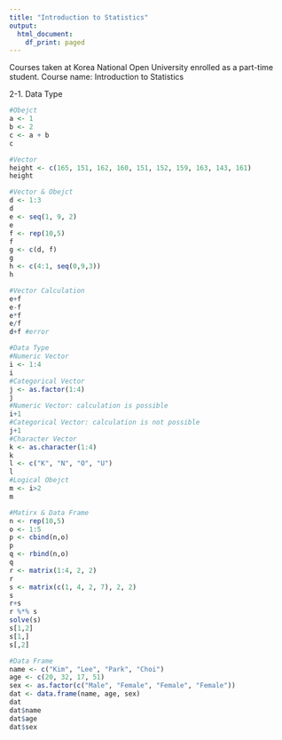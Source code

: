 ---
title: "Introduction to Statistics"
output:
  html_document:
    df_print: paged
---

Courses taken at Korea National Open University enrolled as a part-time student.
Course name: Introduction to Statistics

2-1. Data Type


```{r}
#Obejct
a <- 1
b <- 2
c <- a + b
c

```
```{r}
#Vector
height <- c(165, 151, 162, 160, 151, 152, 159, 163, 143, 161)
height

```
```{r}
#Vector & Obejct
d <- 1:3
d
e <- seq(1, 9, 2)
e
f <- rep(10,5)
f
g <- c(d, f)
g
h <- c(4:1, seq(0,9,3))
h

```
```{r}
#Vector Calculation
e+f
e-f
e*f
e/f
d+f #error

```
```{r}
#Data Type
#Numeric Vector
i <- 1:4
i
#Categorical Vector
j <- as.factor(1:4)
j
#Numeric Vector: calculation is possible
i+1
#Categorical Vector: calculation is not possible
j+1
#Character Vector
k <- as.character(1:4)
k
l <- c("K", "N", "O", "U")
l
#Logical Obejct
m <- i>2
m

```
```{r}
#Matirx & Data Frame
n <- rep(10,5)
o <- 1:5
p <- cbind(n,o)
p
q <- rbind(n,o)
q
r <- matrix(1:4, 2, 2)
r
s <- matrix(c(1, 4, 2, 7), 2, 2)
s
r+s
r %*% s
solve(s)
s[1,2]
s[1,]
s[,2]

```
```{r}
#Data Frame
name <- c("Kim", "Lee", "Park", "Choi")
age <- c(20, 32, 17, 51)
sex <- as.factor(c("Male", "Female", "Female", "Female"))
dat <- data.frame(name, age, sex)
dat
dat$name
dat$age
dat$sex

```

